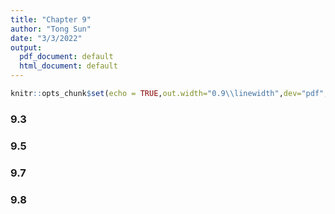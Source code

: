 ```yaml
---
title: "Chapter 9"
author: "Tong Sun"
date: "3/3/2022"
output:
  pdf_document: default
  html_document: default
---
```


```r
knitr::opts_chunk$set(echo = TRUE,out.width="0.9\\linewidth",dev="pdf",fig.align  = 'center')
```

### 9.3

### 9.5
### 9.7
### 9.8
